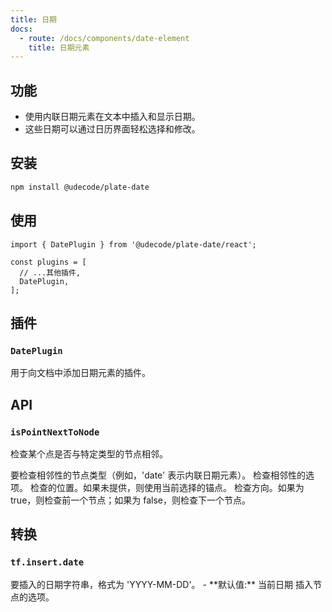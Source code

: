 ```yaml
---
title: 日期
docs:
  - route: /docs/components/date-element
    title: 日期元素
---
```


<ComponentPreview name="date-demo" />

<PackageInfo>

## 功能

- 使用内联日期元素在文本中插入和显示日期。
- 这些日期可以通过日历界面轻松选择和修改。

</PackageInfo>

## 安装

```bash
npm install @udecode/plate-date
```

## 使用

```tsx
import { DatePlugin } from '@udecode/plate-date/react';

const plugins = [
  // ...其他插件,
  DatePlugin,
];
```

## 插件

### `DatePlugin`

用于向文档中添加日期元素的插件。

## API

### `isPointNextToNode`

检查某个点是否与特定类型的节点相邻。

<API name="isPointNextToNode">
<APIParameters>
  <APIItem name="nodeType" type="string">
    要检查相邻性的节点类型（例如，'date' 表示内联日期元素）。
  </APIItem>
  <APIItem name="options" type="object">
    检查相邻性的选项。
  </APIItem>
</APIParameters>

<APIOptions type="object">
  <APIItem name="at" type="Point" optional>
    检查的位置。如果未提供，则使用当前选择的锚点。
  </APIItem>
  <APIItem name="reverse" type="boolean">
    检查方向。如果为 true，则检查前一个节点；如果为 false，则检查下一个节点。
  </APIItem>
</APIOptions>
</API>

## 转换

### `tf.insert.date`

<API name="insert.date">
<APIParameters>
  <APIItem name="date" type="string" optional>
    要插入的日期字符串，格式为 'YYYY-MM-DD'。
    - **默认值:** 当前日期
  </APIItem>
  <APIItem name="options" type="InsertNodesOptions" optional>
    插入节点的选项。
  </APIItem>
</APIParameters>
</API>